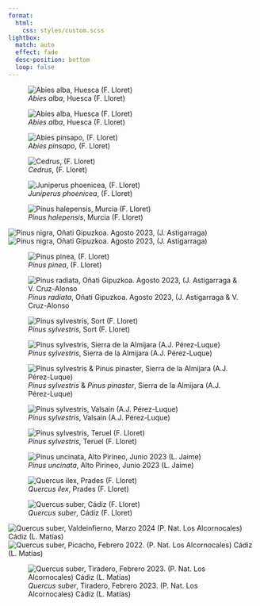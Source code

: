 ```yaml
---
format:
  html:
    css: styles/custom.scss
lightbox:
  match: auto
  effect: fade
  desc-position: bottom
  loop: false
---
```


::: {layout-ncol=3 layout-valign="center"}

![*Abies alba*, Huesca (F. Lloret)](pictures/Abies_alba_Huesca_FLloret.jpg){group="my-gallery"}

![*Abies alba*, Huesca (F. Lloret)](pictures/Abies_alba_Huesca_2_FLloret.jpg){group="my-gallery"}

![*Abies pinsapo*, (F. Lloret)](pictures/Abies_pinsapo_FLloret.jpg){group="my-gallery"}

![*Cedrus*, (F. Lloret)](pictures/Cedrus_FLloret.jpg){group="my-gallery"}

![*Juniperus phoenicea*, (F. Lloret)](pictures/Juniperus_phoenicea_FLloret.jpg){group="my-gallery"}

![*Pinus halepensis*, Murcia (F. Lloret)](pictures/Pinus_halepensis_Murcia_FLloret.jpg){group="my-gallery"}

![*Pinus nigra*, Oñati Gipuzkoa. Agosto 2023, (J. Astigarraga)](pictures/Pinus_nigra_Onati1_JAstigarraga.jpg){group="my-gallery"}
![*Pinus nigra*, Oñati Gipuzkoa. Agosto 2023, (J. Astigarraga)](pictures/Pinus_nigra_Onati2_JAstigarraga.jpg){group="my-gallery"}

![*Pinus pinea*, (F. Lloret)](pictures/Pinus_pinea_FLloret.jpg){group="my-gallery"}

![*Pinus radiata*, Oñati Gipuzkoa. Agosto 2023, (J. Astigarraga & V. Cruz-Alonso](pictures/Pinus_radiata_Onati_JAstigarraga_VCruzAlonso.jpg){group="my-gallery"}

![*Pinus sylvestris*, Sort (F. Lloret)](pictures/Pinus_sylvestris_Sort_FLloret.jpg){group="my-gallery"}

![*Pinus sylvestris*, Sierra de la Almijara (A.J. Pérez-Luque)](pictures/Pinus_sylvestris_Almijara2_AJPerez.jpg){group="my-gallery"}

![*Pinus sylvestris* & *Pinus pinaster*, Sierra de la Almijara (A.J. Pérez-Luque)](pictures/Pinus_sylvestris_Almijara_AJPerez.jpg){group="my-gallery"}

![*Pinus sylvestris*, Valsain (A.J. Pérez-Luque)](pictures/Pinus_sylvestris_Valsain_AJPerez.jpg){group="my-gallery"}

![*Pinus sylvestris*, Teruel (F. Lloret)](pictures/Pinus_sylvestris_Teruel_FLloret.jpg){group="my-gallery"}

![*Pinus uncinata*, Alto Pirineo, Junio 2023 (L. Jaime)](pictures/Pinus_unicinata_AltoPirineos_LucianaJaime.jpg){group="my-gallery"}

![*Quercus ilex*, Prades (F. Lloret)](pictures/Quercus_ilex_Prades_FLloret.jpg){group="my-gallery"}

![*Quercus suber*, Cádiz (F. Lloret)](pictures/Quercus_suber_Cadiz_FLloret.jpg){group="my-gallery"}

![*Quercus suber*, Valdeinfierno, Marzo 2024 (P. Nat. Los Alcornocales) Cádiz (L. Matías)](pictures/Quercus_suber_Cadiz1_LMatias.jpg){group="my-gallery"}
![*Quercus suber*, Picacho, Febrero 2022. (P. Nat. Los Alcornocales) Cádiz (L. Matías)](pictures/Quercus_suber_Cadiz2_LMatias.jpg){group="my-gallery"}

![*Quercus suber*, Tiradero, Febrero 2023. (P. Nat. Los Alcornocales) Cádiz (L. Matías)](pictures/Quercus_suber_Cadiz3_LMatias.jpg){group="my-gallery"}

::: 